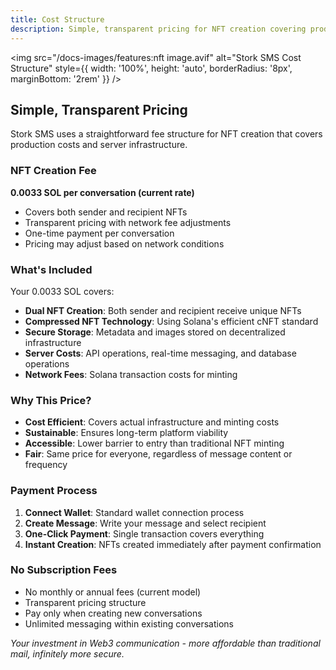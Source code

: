```yaml
---
title: Cost Structure
description: Simple, transparent pricing for NFT creation covering production costs and server infrastructure
---
```


<img
  src="/docs-images/features:nft image.avif"
  alt="Stork SMS Cost Structure"
  style={{ width: '100%', height: 'auto', borderRadius: '8px', marginBottom: '2rem' }}
/>

## Simple, Transparent Pricing

Stork SMS uses a straightforward fee structure for NFT creation that covers production costs and server infrastructure.

### NFT Creation Fee

**0.0033 SOL per conversation (current rate)**
- Covers both sender and recipient NFTs
- Transparent pricing with network fee adjustments
- One-time payment per conversation
- Pricing may adjust based on network conditions

### What's Included

Your 0.0033 SOL covers:
- **Dual NFT Creation**: Both sender and recipient receive unique NFTs
- **Compressed NFT Technology**: Using Solana's efficient cNFT standard
- **Secure Storage**: Metadata and images stored on decentralized infrastructure
- **Server Costs**: API operations, real-time messaging, and database operations
- **Network Fees**: Solana transaction costs for minting

### Why This Price?

- **Cost Efficient**: Covers actual infrastructure and minting costs
- **Sustainable**: Ensures long-term platform viability
- **Accessible**: Lower barrier to entry than traditional NFT minting
- **Fair**: Same price for everyone, regardless of message content or frequency

### Payment Process

1. **Connect Wallet**: Standard wallet connection process
2. **Create Message**: Write your message and select recipient
3. **One-Click Payment**: Single transaction covers everything
4. **Instant Creation**: NFTs created immediately after payment confirmation

### No Subscription Fees

- No monthly or annual fees (current model)
- Transparent pricing structure  
- Pay only when creating new conversations
- Unlimited messaging within existing conversations

*Your investment in Web3 communication - more affordable than traditional mail, infinitely more secure.*

